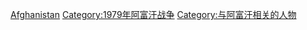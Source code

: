 {{Commonscat|People associated with the Soviet war in Afghanistan}}

[[Category:20世紀各衝突人物|Afghanistan]]
[[Category:1979年阿富汗战争|Category:1979年阿富汗战争]]
[[Category:与阿富汗相关的人物|Category:与阿富汗相关的人物]]